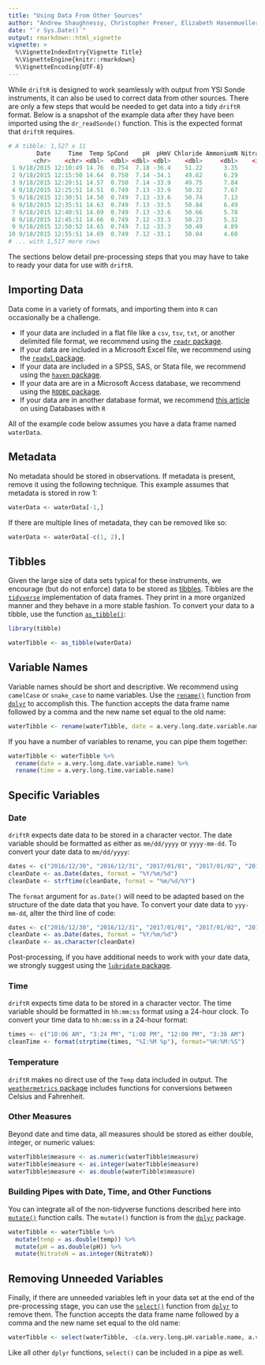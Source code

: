 ```yaml
---
title: "Using Data From Other Sources"
author: "Andrew Shaughnessy, Christopher Prener, Elizabeth Hasenmueller"
date: "`r Sys.Date()`"
output: rmarkdown::html_vignette
vignette: >
  %\VignetteIndexEntry{Vignette Title}
  %\VignetteEngine{knitr::rmarkdown}
  %\VignetteEncoding{UTF-8}
---
```


While `driftR` is designed to work seamlessly with output from YSI Sonde instruments, it can also be used to correct data from other sources. There are only a few steps that would be needed to get data into a tidy `driftR` format. Below is a snapshot of the example data after they have been imported using the `dr_readSonde()` function. This is the expected format that `driftR` requires. 

```r
# A tibble: 1,527 x 11
        Date     Time  Temp SpCond    pH  pHmV Chloride AmmoniumN NitrateN  Turbidity    DO
       <chr>    <chr> <dbl>  <dbl> <dbl> <dbl>    <dbl>     <dbl>    <int>      <dbl> <dbl>
 1 9/18/2015 12:10:49 14.76  0.754  7.18 -36.4    51.22      3.35        0        3.7 92.65
 2 9/18/2015 12:15:50 14.64  0.750  7.14 -34.1    49.62      6.29        0       -0.2 93.73
 3 9/18/2015 12:20:51 14.57  0.750  7.14 -33.9    49.75      7.84        0       -0.1 93.95
 4 9/18/2015 12:25:51 14.51  0.749  7.13 -33.9    50.32      7.67        0       -0.2 93.23
 5 9/18/2015 12:30:51 14.50  0.749  7.13 -33.6    50.74      7.13        0        0.0 92.74
 6 9/18/2015 12:35:51 14.63  0.749  7.13 -33.5    50.84      6.49        0        0.0 93.71
 7 9/18/2015 12:40:51 14.69  0.749  7.13 -33.6    50.66      5.78        0       -0.2 94.56
 8 9/18/2015 12:45:51 14.66  0.749  7.12 -33.3    50.23      5.32        0       -0.2 94.16
 9 9/18/2015 12:50:52 14.65  0.749  7.12 -33.3    50.49      4.89        0       -0.2 93.58
10 9/18/2015 12:55:51 14.69  0.749  7.12 -33.1    50.04      4.60        0       -0.2 93.80
# ... with 1,517 more rows
```

The sections below detail pre-processing steps that you may have to take to ready your data for use with `driftR`. 

## Importing Data

Data come in a variety of formats, and importing them into `R` can occasionally be a challenge. 

* If your data are included in a flat file like a `csv`, `tsv`, `txt`, or another delimited file format, we recommend using the [`readr` package](http://readr.tidyverse.org). 
* If your data are included in a Microsoft Excel file, we recommend using the [`readxl` package](http://readxl.tidyverse.org). 
* If your data are included in a SPSS, SAS, or Stata file, we recommend using the [`haven` package](http://haven.tidyverse.org).  
* If your data are are in a Microsoft Access database, we recommend using the [`RODBC` package]().
* If your data are in another database format, we recommend [this article](http://db.rstudio.com/) on using Databases with `R`

All of the example code below assumes you have a data frame named `waterData`.

## Metadata
No metadata should be stored in observations. If metadata is present, remove it using the following technique. This example assumes that metadata is stored in row 1:

```r
waterData <- waterData[-1,]
```

If there are multiple lines of metadata, they can be removed like so:

```r
waterData <- waterData[-c(1, 2),]
```

## Tibbles

Given the large size of data sets typical for these instruments, we encourage (but do not enforce) data to be stored as [tibbles](http://tibble.tidyverse.org). Tibbles are the [`tidyverse`](https://www.tidyverse.org) implementation of data frames. They print in a more organized manner and they behave in a more stable fashion. To convert your data to a tibble, use the function [`as_tibble()`](http://tibble.tidyverse.org/reference/as_tibble.html):

```r
library(tibble)

waterTibble <- as_tibble(waterData)
```

## Variable Names

Variable names should be short and descriptive. We recommend using `camelCase` or `snake_case` to name variables. Use the [`rename()`](http://dplyr.tidyverse.org/reference/select.html) function from [`dplyr`](http://dplyr.tidyverse.org) to accomplish this. The function accepts the data frame name followed by a comma and the new name set equal to the old name:

```r
waterTibble <- rename(waterTibble, date = a.very.long.date.variable.name)
```

If you have a number of variables to rename, you can pipe them together:

```r
waterTibble <- waterTibble %>%
  rename(date = a.very.long.date.variable.name) %>%
  rename(time = a.very.long.time.variable.name)
```

## Specific Variables
### Date

`driftR` expects date data to be stored in a character vector. The date variable should be formatted as either as `mm/dd/yyyy` or `yyyy-mm-dd`. To convert your date data to `mm/dd/yyyy`:

```r
dates <- c("2016/12/30", "2016/12/31", "2017/01/01", "2017/01/02", "2017/01/03")
cleanDate <- as.Date(dates, format = "%Y/%m/%d")
cleanDate <- strftime(cleanDate, format = "%m/%d/%Y")
```

The `format` argument for `as.Date()` will need to be adapted based on the structure of the date data that you have. To convert your date data to `yyy-mm-dd`, alter the third line of code:

```r
dates <- c("2016/12/30", "2016/12/31", "2017/01/01", "2017/01/02", "2017/01/03")
cleanDate <- as.Date(dates, format = "%Y/%m/%d")
cleanDate <- as.character(cleanDate)
```

Post-processing, if you have additional needs to work with your date data, we strongly suggest using the [`lubridate` package](http://lubridate.tidyverse.org).

### Time

`driftR` expects time data to be stored in a character vector. The time variable should be formatted in `hh:mm:ss` format using a 24-hour clock. To convert your time data to `hh:mm:ss` in a 24-hour format:

```r
times <- c("10:06 AM", "3:24 PM", "1:08 PM", "12:00 PM", "3:38 AM")
cleanTime <- format(strptime(times, "%I:%M %p"), format="%H:%M:%S")
```

### Temperature

`driftR` makes no direct use of the `Temp` data included in output. The [`weathermetrics` package](https://cran.r-project.org/web/packages/weathermetrics/index.html) includes functions for conversions between Celsius and Fahrenheit.

### Other Measures

Beyond date and time data, all measures should be stored as either double, integer, or numeric values:

```r
waterTibble$measure <- as.numeric(waterTibble$measure)
waterTibble$measure <- as.integer(waterTibble$measure)
waterTibble$measure <- as.double(waterTibble$measure)
```

### Building Pipes with Date, Time, and Other Functions

You can integrate all of the non-tidyverse functions described here into [`mutate()`](http://dplyr.tidyverse.org/reference/mutate.html) function calls. The `mutate()` function is from the [`dplyr`](http://dplyr.tidyverse.org) package.

```r
waterTibble <- waterTibble %>%
  mutate(temp = as.double(temp)) %>%
  mutate(pH = as.double(pH)) %>%
  mutate(NitrateN = as.integer(NitrateN))
```

## Removing Unneeded Variables

Finally, if there are unneeded variables left in your data set at the end of the pre-processing stage, you can use the [`select()`](http://dplyr.tidyverse.org/reference/select.html) function from [`dplyr`](http://dplyr.tidyverse.org) to remove them. The function accepts the data frame name followed by a comma and the new name set equal to the old name:

```r
waterTibble <- select(waterTibble, -c(a.very.long.pH.variable.name, a.very.long.cholride.variable.name)))
```

Like all other `dplyr` functions, `select()` can be included in a pipe as well.
